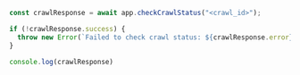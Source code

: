 ```js Node
const crawlResponse = await app.checkCrawlStatus("<crawl_id>");

if (!crawlResponse.success) {
  throw new Error(`Failed to check crawl status: ${crawlResponse.error}`)
}

console.log(crawlResponse)
```